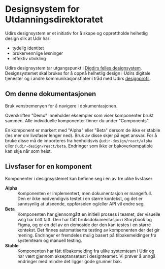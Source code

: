 # Designsystem for Utdanningsdirektoratet

Udirs designsystem er et initiativ for å skape og opprettholde helhetlig design slik at Udir har:

- tydelig identitet
- brukervennlige løsninger
- effektiv utvikling

Udirs designsystem tar utgangspunkt i [Digdirs felles designsystem](https://www.designsystemet.no/). Designsystemet skal brukes for å oppnå helhetlig design i Udirs digitale tjenester og i andre kommunikasjonsflater i tråd med Udirs [designprofil](https://www.udir.no/om-udir/designprofil/).

## Om denne dokumentasjonen

Bruk venstremenyen for å navigere i dokumentasjonen.

Overskriften "Demo" inneholder eksempler som viser komponenter brukt sammen. Alle individuelle komponenter finner du under "Components".

En komponent er markert med "Alpha" eller "Beta" dersom de ikke er stabile (les mer om livsfaser lenger ned). Bruk av disse skjer på eget ansvar. For å bruke disse må de importeres fra henholdsvis `@udir-design/react/alpha` eller `@udir-design/react/beta`. Endringer som ikke er bakoverkompatible kan skje når som helst.

## Livsfaser for en komponent

Komponenter i designsystemet kan befinne seg i én av tre ulike livsfaser:

<dl>
  <dt>
    <strong>Alpha</strong>
  </dt>
  <dd>
    Komponenten er implementert, men dokumentasjon er mangelfull. Den er ikke
    nødvendigvis testet i en større kontekst, og det er sannsynlig at utseende,
    oppførselen og/eller API vil endre seg.
  </dd>
  <dt>
    <strong>Beta</strong>
  </dt>
  <dd>
    Komponenten har gjennomgått en initiell prosess i teamet, der visuelle valg
    har blitt tatt. Den har fått bruksdokumentasjon i Storybook og Figma, og er
    en del av en demoside der den kan testes i en større kontekst. Det finnes
    automatiserte testing av komponenten der det gir mening. Endringer er
    fremdeles mulig basert på tilbakemeldinger fra systemteam og manuell
    testing.
  </dd>
  <dt>
    <strong>Stable</strong>
  </dt>
  <dd>
    Komponenten har fått tilbakemelding fra ulike systemteam i Udir og har vært
    gjennom akseptansetest i designteamet. Vi prøver å unngå endringer med
    mindre det ligger gode grunner bak.
  </dd>
</dl>
